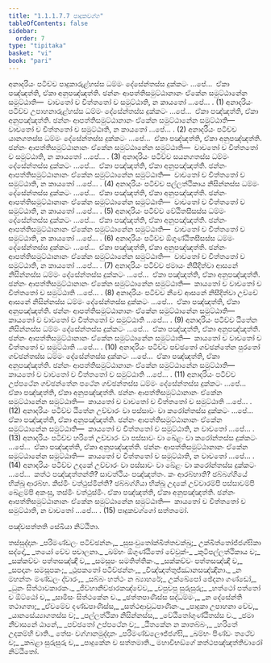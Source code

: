 ```yaml
---
title: "1.1.1.7.7 පාදුකවග්ග"
tableOfContents: false
sidebar:
  order: 7
type: "tipitaka"
basket: "vi"
book: "pari"
---
```



<DynamicBreadcrumb />

<Division number="156" book="pari">

<Paragraph number="305" book="pari">
අනාදරියං පටිච්ච පාදුකාරුළ්හස්ස ධම්මං දේසේන්තස්ස දුක්කටං …පේ…  ඒකා පඤ්ඤත්ති, ඒකා අනුපඤ්ඤත්ති. ඡන්නං ආපත්තිසමුට්ඨානානං ඒකේන සමුට්ඨානේන සමුට්ඨාති—  වාචතෝ ච චිත්තතෝ ච සමුට්ඨාති, න කායතෝ …පේ… . (1)
</Paragraph>

<Paragraph number="306" book="pari">
අනාදරියං පටිච්ච උපාහනාරුළ්හස්ස ධම්මං දේසේන්තස්ස දුක්කටං …පේ…  ඒකා පඤ්ඤත්ති, ඒකා අනුපඤ්ඤත්ති. ඡන්නං ආපත්තිසමුට්ඨානානං ඒකේන සමුට්ඨානේන සමුට්ඨාති—  වාචතෝ ච චිත්තතෝ ච සමුට්ඨාති, න කායතෝ …පේ… . (2)
</Paragraph>

<Paragraph number="307" book="pari">
අනාදරියං පටිච්ච යානගතස්ස ධම්මං දේසේන්තස්ස දුක්කටං …පේ…  ඒකා පඤ්ඤත්ති, ඒකා අනුපඤ්ඤත්ති. ඡන්නං ආපත්තිසමුට්ඨානානං ඒකේන සමුට්ඨානේන සමුට්ඨාති—  වාචතෝ ච චිත්තතෝ ච සමුට්ඨාති, න කායතෝ …පේ… . (3)
</Paragraph>

<Paragraph number="308" book="pari">
අනාදරියං පටිච්ච සයනගතස්ස ධම්මං දේසේන්තස්ස දුක්කටං …පේ…  ඒකා පඤ්ඤත්ති, ඒකා අනුපඤ්ඤත්ති. ඡන්නං ආපත්තිසමුට්ඨානානං ඒකේන සමුට්ඨානේන සමුට්ඨාති—  වාචතෝ ච චිත්තතෝ ච සමුට්ඨාති, න කායතෝ …පේ… . (4)
</Paragraph>

<Paragraph number="309" book="pari">
අනාදරියං පටිච්ච පල්ලත්ථිකාය නිසින්නස්ස ධම්මං දේසේන්තස්ස දුක්කටං …පේ…  ඒකා පඤ්ඤත්ති, ඒකා අනුපඤ්ඤත්ති. ඡන්නං ආපත්තිසමුට්ඨානානං ඒකේන සමුට්ඨානේන සමුට්ඨාති—  වාචතෝ ච චිත්තතෝ ච සමුට්ඨාති, න කායතෝ …පේ… . (5)
</Paragraph>

<Paragraph number="310" book="pari">
අනාදරියං පටිච්ච වේඨිතසීසස්ස ධම්මං දේසේන්තස්ස දුක්කටං …පේ…  ඒකා පඤ්ඤත්ති, ඒකා අනුපඤ්ඤත්ති. ඡන්නං ආපත්තිසමුට්ඨානානං ඒකේන සමුට්ඨානේන සමුට්ඨාති—  වාචතෝ ච චිත්තතෝ ච සමුට්ඨාති, න කායතෝ …පේ… . (6)
</Paragraph>

<Paragraph number="311" book="pari">
අනාදරියං පටිච්ච ඕගුණ්ඨිතසීසස්ස ධම්මං දේසේන්තස්ස දුක්කටං …පේ…  ඒකා පඤ්ඤත්ති, ඒකා අනුපඤ්ඤත්ති. ඡන්නං ආපත්තිසමුට්ඨානානං ඒකේන සමුට්ඨානේන සමුට්ඨාති—  වාචතෝ ච චිත්තතෝ ච සමුට්ඨාති, න කායතෝ …පේ… . (7)
</Paragraph>

<Paragraph number="312" book="pari">
අනාදරියං පටිච්ච ඡමායං නිසීදිත්වා ආසනේ නිසින්නස්ස ධම්මං දේසේන්තස්ස දුක්කටං …පේ…  ඒකා පඤ්ඤත්ති, ඒකා අනුපඤ්ඤත්ති. ඡන්නං ආපත්තිසමුට්ඨානානං ඒකේන සමුට්ඨානේන සමුට්ඨාති—  කායතෝ ච වාචතෝ ච චිත්තතෝ ච සමුට්ඨාති …පේ… . (8)
</Paragraph>

<Paragraph number="313" book="pari">
අනාදරියං පටිච්ච නීචේ ආසනේ නිසීදිත්වා උච්චේ ආසනේ නිසින්නස්ස ධම්මං දේසේන්තස්ස දුක්කටං …පේ…  ඒකා පඤ්ඤත්ති, ඒකා අනුපඤ්ඤත්ති. ඡන්නං ආපත්තිසමුට්ඨානානං ඒකේන සමුට්ඨානේන සමුට්ඨාති—  කායතෝ ච වාචතෝ ච චිත්තතෝ ච සමුට්ඨාති …පේ… . (9)
</Paragraph>

<Paragraph number="314" book="pari">
අනාදරියං පටිච්ච ඨිතේන නිසින්නස්ස ධම්මං දේසේන්තස්ස දුක්කටං …පේ…  ඒකා පඤ්ඤත්ති, ඒකා අනුපඤ්ඤත්ති. ඡන්නං ආපත්තිසමුට්ඨානානං ඒකේන සමුට්ඨානේන සමුට්ඨාති—  කායතෝ ච වාචතෝ ච චිත්තතෝ ච සමුට්ඨාති …පේ… . (10)
</Paragraph>

<Paragraph number="315" book="pari">
අනාදරියං පටිච්ච පච්ඡතෝ ගච්ඡන්තේන පුරතෝ ගච්ඡන්තස්ස ධම්මං දේසේන්තස්ස දුක්කටං …පේ…  ඒකා පඤ්ඤත්ති, ඒකා අනුපඤ්ඤත්ති. ඡන්නං ආපත්තිසමුට්ඨානානං ඒකේන සමුට්ඨානේන සමුට්ඨාති—  කායතෝ ච වාචතෝ ච චිත්තතෝ ච සමුට්ඨාති …පේ… . (11)
</Paragraph>

<Paragraph number="316" book="pari">
අනාදරියං පටිච්ච උප්පථේන ගච්ඡන්තේන පථේන ගච්ඡන්තස්ස ධම්මං දේසේන්තස්ස දුක්කටං …පේ…  ඒකා පඤ්ඤත්ති, ඒකා අනුපඤ්ඤත්ති. ඡන්නං ආපත්තිසමුට්ඨානානං ඒකේන සමුට්ඨානේන සමුට්ඨාති—  කායතෝ ච වාචතෝ ච චිත්තතෝ ච සමුට්ඨාති …පේ… . (12)
</Paragraph>

<Paragraph number="317" book="pari">
අනාදරියං පටිච්ච ඨිතේන උච්චාරං වා පස්සාවං වා කරෝන්තස්ස දුක්කටං …පේ…  ඒකා පඤ්ඤත්ති, ඒකා අනුපඤ්ඤත්ති. ඡන්නං ආපත්තිසමුට්ඨානානං ඒකේන සමුට්ඨානේන සමුට්ඨාති—  කායතෝ ච චිත්තතෝ ච සමුට්ඨාති, න වාචතෝ …පේ… . (13)
</Paragraph>

<Paragraph number="318" book="pari">
අනාදරියං පටිච්ච හරිතේ උච්චාරං වා පස්සාවං වා ඛේළං වා කරෝන්තස්ස දුක්කටං …පේ…  ඒකා පඤ්ඤත්ති, ඒකා අනුපඤ්ඤත්ති. ඡන්නං ආපත්තිසමුට්ඨානානං ඒකේන සමුට්ඨානේන සමුට්ඨාති—  කායතෝ ච චිත්තතෝ ච සමුට්ඨාති, න වාචතෝ …පේ… . (14)
</Paragraph>

<Paragraph number="319" book="pari">
අනාදරියං පටිච්ච උදකේ උච්චාරං වා පස්සාවං වා ඛේළං වා කරෝන්තස්ස දුක්කටං …පේ…  කත්ථ පඤ්ඤත්තන්ති? සාවත්ථියං පඤ්ඤත්තං. කං ආරබ්භාති? ඡබ්බග්ගියේ භික්ඛූ ආරබ්භ. කිස්මිං වත්ථුස්මින්ති? ඡබ්බග්ගියා භික්ඛූ උදකේ උච්චාරම්පි පස්සාවම්පි ඛේළම්පි අකංසු, තස්මිං වත්ථුස්මිං. ඒකා පඤ්ඤත්ති, ඒකා අනුපඤ්ඤත්ති. ඡන්නං ආපත්තිසමුට්ඨානානං ඒකේන සමුට්ඨානේන සමුට්ඨාති—  කායතෝ ච චිත්තතෝ ච සමුට්ඨාති, න වාචතෝ …පේ… . (15)

</Paragraph>
</Division>

<Paragraph number="320" type="center" book="pari">
පාදුකවග්ගෝ සත්තමෝ.

  
පඤ්චසත්තති සේඛියා නිට්ඨිතා.



</Paragraph>

<Paragraph number="321" type="center" book="pari">
තස්සුද්දානං


</Paragraph>

<Paragraph number="322" type="verses" book="pari">
_පරිමණ්ඩලං පටිච්ඡන්නං,_  
_සුසංවුතෝක්ඛිත්තචක්ඛු;_  
උක්ඛිත්තෝජ්ජග්ඝිකා සද්දෝ,_  
_තයෝ චේව පචාලනා._  

</Paragraph>

<Paragraph number="323" type="verses" book="pari">
_ඛම්භං ඕගුණ්ඨිතෝ චේවුක්-_  
_කුටිපල්ලත්ථිකාය ච;_  
_සක්කච්චං පත්තසඤ්ඤී ච,_  
_සමසූපං සමතිත්තිකං._  

</Paragraph>

<Paragraph number="324" type="verses" book="pari">
_සක්කච්චං පත්තසඤ්ඤී ච,_  
_සපදානං සමසූපකං;_  
_ථූපකතෝ පටිච්ඡන්නං,_  
_විඤ්ඤත්තුජ්ඣානසඤ්ඤිනා._  

</Paragraph>

<Paragraph number="325" type="verses" book="pari">
_න මහන්තං මණ්ඩලං ද්වාරං,_  
_සබ්බං හත්ථං න බ්‍යාහරේ;_  
උක්ඛේපෝ ඡේදනා ගණ්ඩෝ,_  
_ධුනං සිත්ථාවකාරකං._  

</Paragraph>

<Paragraph number="326" type="verses" book="pari">
_ජිව්හානිච්ඡාරකඤ්චේව,_  
_චපුචපු සුරුසුරු;_  
_හත්ථෝ පත්තෝ ච ඕට්ඨෝ ච,_  
_සාමිසං සිත්ථකේන ච._  

</Paragraph>

<Paragraph number="327" type="verses" book="pari">
_ඡත්තපාණිස්ස සද්ධම්මං,_  
_න දේසේන්ති තථාගතා;_  
_ඒවමේව දණ්ඩපාණිස්ස,_  
_සත්ථආවුධපාණිනං._  

</Paragraph>

<Paragraph number="328" type="verses" book="pari">
_පාදුකා උපාහනා චේව,_  
_යානසේය්‍යාගතස්ස ච;_  
_පල්ලත්ථිකා නිසින්නස්ස,_  
_වේඨිතෝගුණ්ඨිතස්ස ච._  

</Paragraph>

<Paragraph number="329" type="verses" book="pari">
_ඡමා නීචාසනේ ඨානේ,_  
_පච්ඡතෝ උප්පථේන ච;_  
_ඨිතකේන න කාතබ්බං,_  
_හරිතේ උදකම්හි චාති._  


</Paragraph>

<Paragraph number="330" type="center" book="pari">
තේසං වග්ගානමුද්දානං


</Paragraph>

<Paragraph number="331" type="verses" book="pari">
_පරිමණ්ඩලෞජ්ජග්ඝි,_  
_ඛම්භං පිණ්ඩං තථේව ච;_  
_කබළා සුරුසුරු ච,_  
_පාදුකේන ච සත්තමාති._  


</Paragraph>

<Paragraph number="332" type="center" book="pari">
මහාවිභඞ්ගේ කත්ථපඤ්ඤත්තිවාරෝ නිට්ඨිතෝ.
</Paragraph>